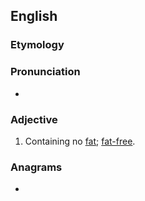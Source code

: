 ==English==

===Etymology===
{{prefix|en|non|fat}}

===Pronunciation===
* {{IPA|/nɒnˈfæt/|lang=en}}
{{rfap|lang=en}}

===Adjective===
{{en-adj|-}}

# Containing no [[fat]]; [[fat-free]].

===Anagrams===
* {{anagrams|en|Fontan}}